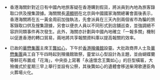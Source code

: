 {{unref|time=2007-4-26}}

*香港海關針對近日有中國內地旅客疑在香港購到假貨，將派員到內地為旅客錄取口供及搜集證據。海關關長[[湯顯明|湯顯明]]在北京與中國國家海關總署會面後表示，香港海關將在五一黃金周前加強執法，先會派員在三天內到兩個省市為騙的旅客錄取口供及搜集證據，另會以便衣人員以不同形式到店舖巡查，並強調絕不容許同類事件再次發生。此外，海關亦計劃與中國內地確立「一報多關」機制以促進香港的轉口貿易，兩地將共享報關資料庫以提高報關的效率。 

*已故的[[華懋集團|華懋集團]]主席王[[龔如心|龔如心]]，下午於[[香港殯儀館|香港殯儀館]]設靈。大批政商界人士及[[華懋集團|華懋集團]]員工自下午四時起到殯儀館致祭，靈堂以心型設計為主題，並由蝴蝶蘭等鮮花布置成「花海」，中央掛上寫著「永遠懷念王龔如心」的巨型橫匾，大殮儀式於星期三早上舉行並設有公祭，其後龔如心的遺體會移送柴灣歌連臣角火葬場火化。
